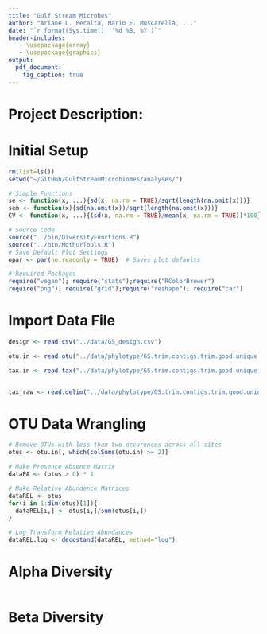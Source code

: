 ```yaml
---
title: "Gulf Stream Microbes"
author: "Ariane L. Peralta, Mario E. Muscarella, ..."
date: "`r format(Sys.time(), '%d %B, %Y')`"
header-includes:
   - \usepackage{array}
   - \usepackage{graphics}
output: 
  pdf_document:
    fig_caption: true
---
```


# Project Description:

# Initial Setup
```r
rm(list=ls()) 
setwd("~/GitHub/GulfStreamMicrobiomes/analyses/")

# Simple Functions
se <- function(x, ...){sd(x, na.rm = TRUE)/sqrt(length(na.omit(x)))}
sem <- function(x){sd(na.omit(x))/sqrt(length(na.omit(x)))}
CV <- function(x, ...){(sd(x, na.rm = TRUE)/mean(x, na.rm = TRUE))*100}

# Source Code
source("../bin/DiversityFunctions.R")
source("../bin/MothurTools.R")
# Save Default Plot Settings
opar <- par(no.readonly = TRUE)  # Saves plot defaults

# Required Packages
require("vegan"); require("stats");require("RColorBrewer")
require("png"); require("grid");require("reshape"); require("car")
```

# Import Data File
```r
design <- read.csv("../data/GS_design.csv")

otu.in <- read.otu("../data/phylotype/GS.trim.contigs.trim.good.unique.good.filter.unique.precluster.pick.pds.wang.pick.tx.shared", cutoff = "1")

tax.in <- read.tax("../data/phylotype/GS.trim.contigs.trim.good.unique.good.filter.unique.precluster.pick.pds.wang.pick.tx.1.cons.taxonomy", format = "rdp", tax.levels = 6)


tax_raw <- read.delim("../data/phylotype/GS.trim.contigs.trim.good.unique.good.filter.unique.precluster.pick.pds.wang.pick.tx.1.cons.taxonomy", header = F, skip = 1) 

```

# OTU Data Wrangling
```r
# Remove OTUs with less than two occurences across all sites
otus <- otu.in[, which(colSums(otu.in) >= 2)]

# Make Presence Absence Matrix
dataPA <- (otus > 0) * 1

# Make Relative Abundence Matrices
dataREL <- otus
for(i in 1:dim(otus)[1]){
  dataREL[i,] <- otus[i,]/sum(otus[i,])
}

# Log Transform Relative Abundances
dataREL.log <- decostand(dataREL, method="log")
```

# Alpha Diversity
```r


```

# Beta Diversity 
```r

```